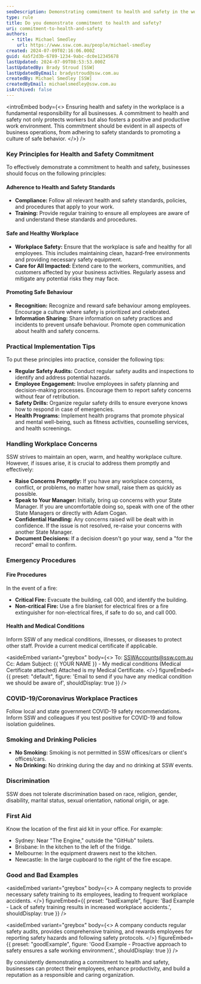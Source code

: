 ```yaml
---
seoDescription: Demonstrating commitment to health and safety in the workplace.
type: rule
title: Do you demonstrate commitment to health and safety?
uri: commitment-to-health-and-safety
authors:
  - title: Michael Smedley
    url: https://www.ssw.com.au/people/michael-smedley
created: 2024-07-09T02:16:06.000Z
guid: 4a5f2d3b-6789-1234-9abc-dc0e12345678
lastUpdated: 2024-07-09T08:53:53.000Z
lastUpdatedBy: Brady Stroud [SSW]
lastUpdatedByEmail: bradystroud@ssw.com.au
createdBy: Michael Smedley [SSW]
createdByEmail: michaelsmedley@ssw.com.au
isArchived: false
---
```


<introEmbed
  body={<>
Ensuring health and safety in the workplace is a fundamental responsibility for all businesses. A commitment to health and safety not only protects workers but also fosters a positive and productive work environment. This commitment should be evident in all aspects of business operations, from adhering to safety standards to promoting a culture of safe behavior.
  </>}
/>
### Key Principles for Health and Safety Commitment

To effectively demonstrate a commitment to health and safety, businesses should focus on the following principles:

#### Adherence to Health and Safety Standards

* **Compliance:** Follow all relevant health and safety standards, policies, and procedures that apply to your work.
* **Training:** Provide regular training to ensure all employees are aware of and understand these standards and procedures.

#### Safe and Healthy Workplace

* **Workplace Safety:** Ensure that the workplace is safe and healthy for all employees. This includes maintaining clean, hazard-free environments and providing necessary safety equipment.
* **Care for All Impacted:** Extend care to the workers, communities, and customers affected by your business activities. Regularly assess and mitigate any potential risks they may face.

#### Promoting Safe Behaviour

* **Recognition:** Recognize and reward safe behaviour among employees. Encourage a culture where safety is prioritized and celebrated.
* **Information Sharing:** Share information on safety practices and incidents to prevent unsafe behaviour. Promote open communication about health and safety concerns.

### Practical Implementation Tips

To put these principles into practice, consider the following tips:

* **Regular Safety Audits:** Conduct regular safety audits and inspections to identify and address potential hazards.
* **Employee Engagement:** Involve employees in safety planning and decision-making processes. Encourage them to report safety concerns without fear of retribution.
* **Safety Drills:** Organize regular safety drills to ensure everyone knows how to respond in case of emergencies.
* **Health Programs:** Implement health programs that promote physical and mental well-being, such as fitness activities, counselling services, and health screenings.

### Handling Workplace Concerns

SSW strives to maintain an open, warm, and healthy workplace culture. However, if issues arise, it is crucial to address them promptly and effectively:

* **Raise Concerns Promptly:** If you have any workplace concerns, conflict, or problems, no matter how small, raise them as quickly as possible.
* **Speak to Your Manager:** Initially, bring up concerns with your State Manager. If you are uncomfortable doing so, speak with one of the other State Managers or directly with Adam Cogan.
* **Confidential Handling:** Any concerns raised will be dealt with in confidence. If the issue is not resolved, re-raise your concerns with another State Manager.
* **Document Decisions:** If a decision doesn't go your way, send a "for the record" email to confirm.

### Emergency Procedures

#### Fire Procedures

In the event of a fire:

* **Critical Fire:** Evacuate the building, call 000, and identify the building.
* **Non-critical Fire:** Use a fire blanket for electrical fires or a fire extinguisher for non-electrical fires, if safe to do so, and call 000.

#### Health and Medical Conditions

Inform SSW of any medical conditions, illnesses, or diseases to protect other staff. Provide a current medical certificate if applicable.

<asideEmbed
  variant="greybox"
  body={<>
    To: <SSWAccounts@ssw.com.au>
Cc: Adam
Subject: &#123;&#123; YOUR NAME &#125;&#125; - My medical conditions (Medical Certificate attached)
Attached is my Medical Certificate.
  </>}
  figureEmbed={{
    preset: "default",
    figure: 'Email to send if you have any medical condition we should be aware of',
    shouldDisplay: true
  }}
/>

### COVID-19/Coronavirus Workplace Practices

Follow local and state government COVID-19 safety recommendations. Inform SSW and colleagues if you test positive for COVID-19 and follow isolation guidelines.

### Smoking and Drinking Policies

* **No Smoking:** Smoking is not permitted in SSW offices/cars or client's offices/cars.
* **No Drinking:** No drinking during the day and no drinking at SSW events.

### Discrimination

SSW does not tolerate discrimination based on race, religion, gender, disability, marital status, sexual orientation, national origin, or age.

### First Aid

Know the location of the first aid kit in your office. For example:

* Sydney: Near "The Engine," outside the "GitHub" toilets.
* Brisbane: In the kitchen to the left of the fridge.
* Melbourne: In the equipment drawers next to the kitchen.
* Newcastle: In the large cupboard to the right of the fire escape.

### Good and Bad Examples

<asideEmbed
  variant="greybox"
  body={<>
    A company neglects to provide necessary safety training to its employees, leading to frequent workplace accidents.
  </>}
  figureEmbed={{
    preset: "badExample",
    figure: 'Bad Example - Lack of safety training results in increased workplace accidents.',
    shouldDisplay: true
  }}
/>

<asideEmbed
  variant="greybox"
  body={<>
    A company conducts regular safety audits, provides comprehensive training, and rewards employees for reporting safety hazards and following safety protocols.
  </>}
  figureEmbed={{
    preset: "goodExample",
    figure: 'Good Example - Proactive approach to safety ensures a safe working environment.',
    shouldDisplay: true
  }}
/>

By consistently demonstrating a commitment to health and safety, businesses can protect their employees, enhance productivity, and build a reputation as a responsible and caring organization.
